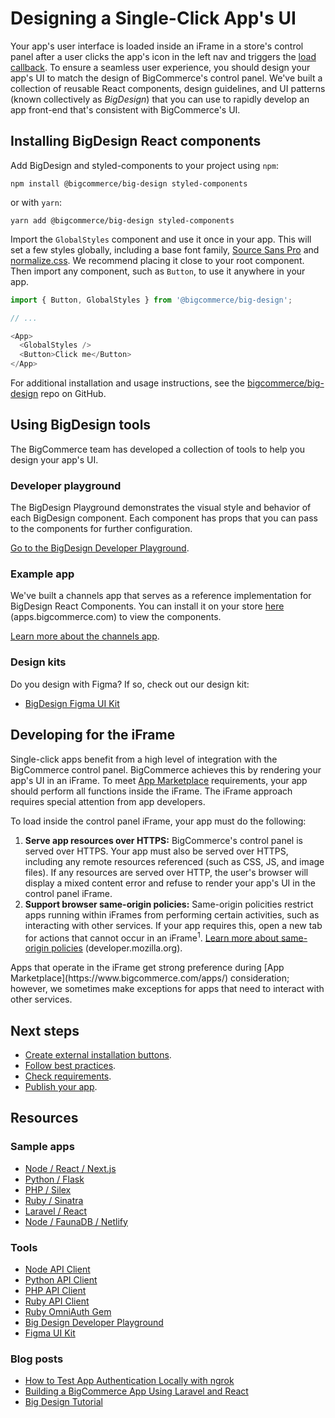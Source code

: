 # Designing a Single-Click App's UI



Your app's user interface is loaded inside an iFrame in a store's control panel after a user clicks the app's icon in the left nav and triggers the [load callback](/docs/integrations/apps/guide/callbacks). To ensure a seamless user experience, you should design your app's UI to match the design of BigCommerce's control panel. We've built a collection of reusable React components, design guidelines, and UI patterns (known collectively as *BigDesign*) that you can use to rapidly develop an app front-end that's consistent with BigCommerce's UI.

## Installing BigDesign React components

Add BigDesign and styled-components to your project using `npm`:

```shell copy
npm install @bigcommerce/big-design styled-components
```

or with `yarn`:

```shell copy
yarn add @bigcommerce/big-design styled-components
```

Import the `GlobalStyles` component and use it once in your app. This will set a few styles globally, including a base font family, [Source Sans Pro](https://fonts.google.com/specimen/Source+Sans+3) and [normalize.css](https://github.com/necolas/normalize.css/). We recommend placing it close to your root component. Then import any component, such as `Button`, to use it anywhere in your app.

```js filename="GlobalStyles component" showLineNumbers copy
import { Button, GlobalStyles } from '@bigcommerce/big-design';

// ...

<App>
  <GlobalStyles />
  <Button>Click me</Button>
</App>
```

For additional installation and usage instructions, see the [bigcommerce/big-design](https://github.com/bigcommerce/big-design) repo on GitHub.

## Using BigDesign tools

The BigCommerce team has developed a collection of tools to help you design your app's UI.

### Developer playground
The BigDesign Playground demonstrates the visual style and behavior of each BigDesign component. Each component has props that you can pass to the components for further configuration.

[Go to the BigDesign Developer Playground](https://developer.bigcommerce.com/big-design).

### Example app
We've built a channels app that serves as a reference implementation for BigDesign React Components. You can install it on your store [here](https://apps.bigcommerce.com/details/18212) (apps.bigcommerce.com) to view the components.

[Learn more about the channels app](https://github.com/bigcommerce/channels-app).

### Design kits

Do you design with Figma? If so, check out our design kit:
* [BigDesign Figma UI Kit](https://figma.com/file/jTVuUkiZ1j3rux8WHG4IKK/BigDesign-UI-Kit?node-id=0%3A1/duplicate)


## Developing for the iFrame

Single-click apps benefit from a high level of integration with the BigCommerce control panel. BigCommerce achieves this by rendering your app's UI in an iFrame. To meet [App Marketplace](https://www.bigcommerce.com/apps/) requirements, your app should perform all functions inside the iFrame. The iFrame approach requires special attention from app developers.

To load inside the control panel iFrame, your app must do the following:
1. **Serve app resources over HTTPS:** BigCommerce's control panel is served over HTTPS. Your app must also be served over HTTPS, including any remote resources referenced (such as CSS, JS, and image files). If any resources are served over HTTP, the user's browser will display a mixed content error and refuse to render your app's UI in the control panel iFrame.
2. **Support browser same-origin policies:** Same-origin policities restrict apps running within iFrames from performing certain activities, such as interacting with other services. If your app requires this, open a new tab for actions that cannot occur in an iFrame<sup>1</sup>. [Learn more about same-origin policies](https://developer.mozilla.org/en-US/docs/Web/Security/Same-origin_policy) (developer.mozilla.org).

<Callout type="info">
  Apps that operate in the iFrame get strong preference during [App Marketplace](https://www.bigcommerce.com/apps/) consideration; however, we sometimes make exceptions for apps that need to interact with other services.
</Callout>



## Next steps
* [Create external installation buttons](/docs/integrations/apps/guide/buttons).
* [Follow best practices](/docs/integrations/apps/guide/best-practices).
* [Check requirements](/docs/integrations/apps/guide/requirements).
* [Publish your app](/docs/integrations/apps/guide/publishing).

## Resources

### Sample apps
* [Node / React / Next.js](https://github.com/bigcommerce/sample-app-nodejs)
* [Python / Flask](https://github.com/bigcommerce/hello-world-app-python-flask)
* [PHP / Silex](https://github.com/bigcommerce/hello-world-app-php-silex)
* [Ruby / Sinatra](https://github.com/bigcommerce/hello-world-app-ruby-sinatra)
* [Laravel / React](https://github.com/bigcommerce/laravel-react-sample-app)
* [Node / FaunaDB / Netlify](https://github.com/bigcommerce/channels-app/)

### Tools
* [Node API Client](https://github.com/bigcommerce/node-bigcommerce/)
* [Python API Client](https://github.com/bigcommerce/bigcommerce-api-python)
* [PHP API Client](https://github.com/bigcommerce/bigcommerce-api-php)
* [Ruby API Client](https://github.com/bigcommerce/bigcommerce-api-ruby)
* [Ruby OmniAuth Gem](https://github.com/bigcommerce/omniauth-bigcommerce)
* [Big Design Developer Playground](https://developer.bigcommerce.com/big-design)
* [Figma UI Kit](https://figma.com/file/jTVuUkiZ1j3rux8WHG4IKK/BigDesign-UI-Kit?node-id=0%3A1/duplicate)


### Blog posts
* [How to Test App Authentication Locally with ngrok](https://medium.com/bigcommerce-developer-blog/how-to-test-app-authentication-locally-with-ngrok-149150bfe4cf)
* [Building a BigCommerce App Using Laravel and React](https://medium.com/bigcommerce-developer-blog/building-a-bigcommerce-app-using-laravel-and-react-711ceceb5006)
* [Big Design Tutorial](https://medium.com/bigcommerce-developer-blog/bigdesign-build-native-looking-uis-with-the-bigcommerce-design-system-fb06a01a24f2)
